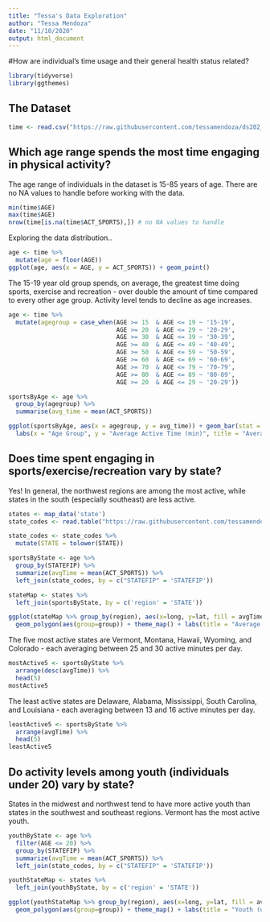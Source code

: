 ```yaml
---
title: "Tessa's Data Exploration"
author: "Tessa Mendoza"
date: "11/10/2020"
output: html_document
---
```

#How are individual's time usage and their general health status related?

```r
library(tidyverse)
library(ggthemes)
```

## The Dataset
```r
time <- read.csv("https://raw.githubusercontent.com/tessamendoza/ds202_project/main/time.csv")
```

## Which age range spends the most time engaging in physical activity?

The age range of individuals in the dataset is 15-85 years of age. There are no NA values to handle before working with the data. 
```r
min(time$AGE) 
max(time$AGE) 
nrow(time[is.na(time$ACT_SPORTS),]) # no NA values to handle
```
Exploring the data distribution..
```r
age <- time %>%
  mutate(age = floor(AGE))
ggplot(age, aes(x = AGE, y = ACT_SPORTS)) + geom_point()
```

The 15-19 year old group spends, on average, the greatest time doing sports, exercise and recreation - over double the amount of time compared to every other age group. Activity level tends to decline as age increases. 
```r
age <- time %>% 
  mutate(agegroup = case_when(AGE >= 15  & AGE <= 19 ~ '15-19',
                              AGE >= 20  & AGE <= 29 ~ '20-29',
                              AGE >= 30  & AGE <= 39 ~ '30-39',
                              AGE >= 40  & AGE <= 49 ~ '40-49',
                              AGE >= 50  & AGE <= 59 ~ '50-59',
                              AGE >= 60  & AGE <= 69 ~ '60-69',
                              AGE >= 70  & AGE <= 79 ~ '70-79',
                              AGE >= 80  & AGE <= 89 ~ '80-89',
                              AGE >= 20  & AGE <= 29 ~ '20-29'))

sportsByAge <- age %>%
  group_by(agegroup) %>%
  summarise(avg_time = mean(ACT_SPORTS))

ggplot(sportsByAge, aes(x = agegroup, y = avg_time)) + geom_bar(stat = 'identity') + 
  labs(x = "Age Group", y = "Average Active Time (min)", title = "Average Active Time (Sports, Exercise, and Recreation) by Age Group")
```

## Does time spent engaging in sports/exercise/recreation vary by state?

Yes! In general, the northwest regions are among the most active, while states in the south (especially southeast) are less active. 
```r
states <- map_data('state')
state_codes <- read.table("https://raw.githubusercontent.com/tessamendoza/ds202_project/main/state_codes.csv", sep = ",", header = TRUE)

state_codes <- state_codes %>%
  mutate(STATE = tolower(STATE))

sportsByState <- age %>%
  group_by(STATEFIP) %>%
  summarize(avgTime = mean(ACT_SPORTS)) %>%
  left_join(state_codes, by = c("STATEFIP" = 'STATEFIP'))

stateMap <- states %>%
  left_join(sportsByState, by = c('region' = 'STATE'))

ggplot(stateMap %>% group_by(region), aes(x=long, y=lat, fill = avgTime)) + 
  geom_polygon(aes(group=group)) + theme_map() + labs(title = "Average Active Time (Sports, Exercise, and Recreation) by State")

```

The five most active states are Vermont, Montana, Hawaii, Wyoming, and Colorado  - each averaging between 25 and 30 active minutes per day. 
```r
mostActive5 <- sportsByState %>%
  arrange(desc(avgTime)) %>%
  head(5)
mostActive5
```

The least active states are Delaware, Alabama, Mississippi, South Carolina, and Louisiana - each averaging between 13 and 16 active minutes per day.
```r
leastActive5 <- sportsByState %>%
  arrange(avgTime) %>%
  head(5)
leastActive5
```

## Do activity levels among youth (individuals under 20) vary by state?

States in the midwest and northwest tend to have more active youth than states in the southwest and southeast regions. Vermont has the most active youth.
```r
youthByState <- age %>%
  filter(AGE <= 20) %>%
  group_by(STATEFIP) %>%
  summarize(avgTime = mean(ACT_SPORTS)) %>%
  left_join(state_codes, by = c("STATEFIP" = 'STATEFIP'))

youthStateMap <- states %>%
  left_join(youthByState, by = c('region' = 'STATE'))

ggplot(youthStateMap %>% group_by(region), aes(x=long, y=lat, fill = avgTime)) + 
  geom_polygon(aes(group=group)) + theme_map() + labs(title = "Youth (under 20) Active Time by State") + scale_fill_viridis_c(option = "C")
```

